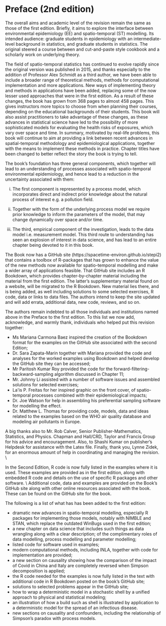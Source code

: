 # Preface (2nd edition) {-}

The overall aims and academic level of the revision remain the same as those of the first edition. Briefly, it aims to explore the interface between environmental epidemiology (EE) and spatio-temporal (ST) modelling.  Its intended audience: graduate students in epidemiology with an intermediate-level background in statistics, and graduate students in statistics.  The original steered a course between and cut-and-paste style cookbook and a scholarly work on underlying theory. 


The field of spatio-temporal statistics has continued to evolve rapidly since the original version was published in 2015, and thanks especially to the addition of Professor Alex Schmidt as a third author, we have been able to include a broader range of theoretical methods, methods for computational implementation and more applications. New ways of implementing theory and methods in applications have been added, replacing some of the now lesser used approaches that were in the first edition. As a result of  these changes, the book has grown from 368 pages to almost 458 pages. This gives instructors more topics to choose from when planning their courses, depending on the educational backgrounds of their students.
This book will also assist practitioners to take advantage of these changes, as these advances in statistical science have led to the possibility of more sophisticated models for evaluating the health risks of exposures, which vary over space and time. In summary, motivated by real-life problems, this book will continue to aim at providing a link between recent advances in spatial-temporal methodology and epidemiological applications, together with the means to implement these methods in practice. Chapter titles have been changed to better reflect the story the book is trying to tell.


The book's foundation has three general components, which together will lead to an understanding of processes associated with spatio-temporal environmental epidemiology, and hence lead to a reduction in the uncertainty associated with them:

(i) The first component is represented by a process model, which incorporates direct and indirect prior knowledge about the natural process of interest e.g. a pollution field.  

(ii)  Together with the form of the underlying process model we require  
prior knowledge to inform the parameters of the model,  that  may change dynamically over space and/or time. 

(iii) The third, empirical component of the investigation,  leads to the data model i.e. measurement model.  This third route to understanding has seen an explosion of interest in data science, and has lead to an entire chapter being devoted to it in this book.



The Book now has a  GitHub site (https://spacetime-environ.github.io/stepi2) that contains a toolbox of R-packages that has grown to enhance the value of the new methods now available for spatio-temporal modelling and make a wider array of applications feasible.  That GitHub site includes an R Bookdown, which provides chapter-by-chapter material including the material from the first edition. The latter's supplementary material found on a website, will be migrated to the R Bookdown. New material lies there, and is being added, as well including solutions to some selected exercises, R code, data or links to data files. The authors intend to keep the site updated and will add errata, additional data, new code, reviews, and so on.  


The authors remain indebted to all those individuals and institutions named above in the Preface to the first edition. To this list we now add, acknowledge, and warmly thank, individuals who helped put this revision together:

- Ms Mariana Carmona Baez inspired the creation of the Bookdown format for the examples on the GitHub site associated with the second Edition;
- Dr. Sara Zapata-Marin together with Mariana provided the code and analyses for the worked examples using Bookdown and helped develop the GitHub site they can be accessed;
- Mr Paritosh Kumar Roy provided the code for the forward-filtering-backward-sampling algorithm discussed in Chapter 11;
- Mr. Johnny Li assisted with a number of software issues and assembled solutions for selected exercises;
- La\'is P. Freitas for her inspired graphic on the front cover, of spatio-temporal processes combined with their epidemiological impacts;
- Dr. Joe Watson for help in assembling his preferential sampling software for modelling the effect.
- Dr. Matthew L. Thomas for providing code, models, data and ideas related to the examples based on the WHO air quality database and modeling air pollutants in Europe.


A big thanks also to Mr. Rob Calver, Senior Publisher-Mathematics, Statistics, and Physics. Chapman and Hall/CRD, Taylor and Francis Group for his advice and encouragement. Also, to Shashi Kumar on publisher's Helpdesk for assistance with the Latex file. Finally, thank you, Lynne Zidek, for an enormous amount of help in coordinating and managing the revision. \\

In the Second Edition,   R code is now fully listed in the examples where it is used.  These examples are provided as in the first edition, along with embedded R code and details on the use of specific R packages and other software. \\
 Additional code, data and examples are provided on the Book's GitHub site along with other online resources associated with the book.  These can be found on the GitHub site for the book. 

The following is a list of what has has been added to the first edition:

- dramatic new advances in spatio-temporal modelling, especially R packages for implementing those models, notably with NIMBLE and STAN, which replace the outdated WinBugs used in the first edition;
- a new chapter on data science that includes such things as data wrangling along with a clear description; of the complimentary roles of data modelling, process modelling and parameter modelling;
- listed code for software used in examples;
- modern computational methods, including INLA, together with code for implementation are provided;
- a new section on causality showing how the comparison of the impact of Covid in China and Italy are completely reversed when Simpson decomposition is applied;
- the R code needed for the examples is now fully listed in the text with additional code in R Bookdown posted on the book's GitHub site;
- solutions to selected problems appear in the GitHub site;
- how to wrap a deterministic model in a stochastic shell by a  unified approach to physical and statistical modeling;
- an illustration of how a build such as shell is illustrated by application to a deterministic model for the spread of an infectious disease.
- new sections on causality and confounders, including the relationship of Simpson's paradox with process models.


